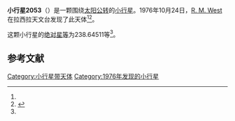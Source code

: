 {{Infobox planet
| bgcolour = #FFFFC0
| name = 2053 Nuki
| symbol = 
| image = 
| caption = 
| discovery = yes
| discovery_ref = 
| discoverer = [[R._M._West|R. M. West]]
| discovery_site = [[拉西拉天文台|拉西拉天文台]] 
| discovered = 1976年10月24日
| designations = yes
| mp_name = 
| named_after = 
| alt_names = 1976 UO/ 1928 RW / 1961 TW
| mp_category = [[主带小行星|主带小行星]]
| orbit_ref = <ref name="a">[http://ssd.jpl.nasa.gov/sbdb.cgi?sstr=2053 2053 Nuki] {{Wayback|url=http://ssd.jpl.nasa.gov/sbdb.cgi?sstr=2053 |date=20200820013909 }}，小行星數據庫瀏覽器（JPL Small-Body Database Browser）－[[美国国家航空航天局|美国国家航空航天局]]喷气推进实验室</ref>
| epoch = 2456400.5 (2013年4月18日更新)
| aphelion = {{convert|3.2017568|AU|km|3|abbr=on|lk=out}}
| perihelion = {{convert|2.3992482|AU|km|3|abbr=on}}
| semimajor = {{convert|2.8005025|AU|km|3|abbr=on}}
| eccentricity = 0.1432794
| period = 1711.797494 [[日|日]]<br />4.69[[儒略年|儒略年]]
| avg_speed = 
| inclination = 8.50004
| asc_node = 193.27380
| mean_anomaly = 
| arg_peri = 238.64511
| satellites = 
| physical_characteristics = yes
| dimensions = 
| mass = 
| density = 
| surface_grav = 
| escape_velocity = 
| sidereal_day = 
| axial_tilt = 
| pole_ecliptic_lat = 
| pole_ecliptic_lon = 
| albedo = 
| temperatures= 
| temp_name1 = 
| mean_temp_1 = 
| max_temp_1 = 
| temp_name2 = 
| max_temp_2 = 
| spectral_type = 
| abs_magnitude = 238.64511
}}

'''小行星2053'''（{{lang-en|2053 Nuki}}）是一颗围绕[[太阳|太阳]][[公转|公转]]的[[小行星|小行星]]。1976年10月24日，[[R._M._West|R. M. West]]在拉西拉天文台发现了此天体<ref name="a" /><ref>{{cite news|title=小行星列表|url=http://cfa-www.harvard.edu/iau/lists/NumberedMPs.txt|accessdate=2013-07-08|newspaper=哈佛大学|archive-date=2008-05-17|archive-url=https://web.archive.org/web/20080517010638/http://cfa-www.harvard.edu/iau/lists/NumberedMPs.txt|dead-url=no}}</ref>。

这颗小行星的[[绝对星等|绝对星等]]为238.64511等<ref name="a" />。

==参考文献==
{{reflist}}
{{Minor Planet Number|[[小行星2052|小行星2052]]|[[小行星2054|小行星2054]]}}

{{小天体}}

[[Category:小行星带天体|Category:小行星带天体]]
[[Category:1976年发现的小行星|Category:1976年发现的小行星]]

{{asteroid-stub}}